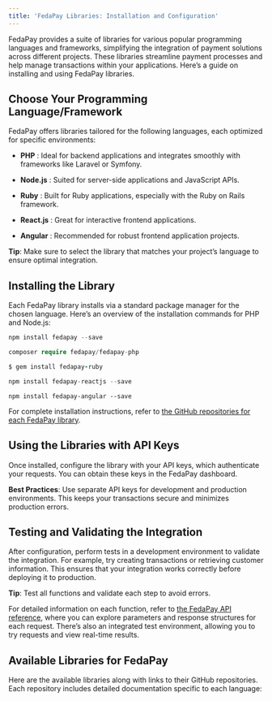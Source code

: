 ```yaml
---
title: 'FedaPay Libraries: Installation and Configuration'
---
```


FedaPay provides a suite of libraries for various popular programming languages and frameworks, simplifying the integration of payment solutions across different projects. These libraries streamline payment processes and help manage transactions within your applications. Here’s a guide on installing and using FedaPay libraries.

## Choose Your Programming Language/Framework

FedaPay offers libraries tailored for the following languages, each optimized for specific environments:

* **PHP** :  Ideal for backend applications and integrates smoothly with frameworks like Laravel or Symfony.

* **Node.js** : Suited for server-side applications and JavaScript APIs.

* **Ruby** : Built for Ruby applications, especially with the Ruby on Rails framework.

* **React.js** : Great for interactive frontend applications.

* **Angular** : Recommended for robust frontend application projects.

<Note>**Tip**: Make sure to select the library that matches your project’s language to ensure optimal integration.</Note>

## Installing the Library

Each FedaPay library installs via a standard package manager for the chosen language. Here’s an overview of the installation commands for PHP and Node.js:

<CodeGroup>

  ```Typescript NodeJs
  npm install fedapay --save
  ```

  ```Php PHP
  composer require fedapay/fedapay-php
  ```

  ```Ruby Ruby
  $ gem install fedapay-ruby
  ```

  ```Javascript ReactJs
  npm install fedapay-reactjs --save
  ```

  ```Angular Angular
  npm install fedapay-angular --save
  ```

</CodeGroup>

<Note>For complete installation instructions, refer to [the GitHub repositories for each FedaPay library](https://github.com/fedapay).</Note>

## Using the Libraries with API Keys

Once installed, configure the library with your API keys, which authenticate your requests. You can obtain these keys in the FedaPay dashboard.

<Note>**Best Practices**: Use separate API keys for development and production environments. This keeps your transactions secure and minimizes production errors.</Note>

## Testing and Validating the Integration

After configuration, perform tests in a development environment to validate the integration. For example, try creating transactions or retrieving customer information. This ensures that your integration works correctly before deploying it to production.

<Note>**Tip**: Test all functions and validate each step to avoid errors.</Note>

For detailed information on each function, refer to [the FedaPay API reference](/api-reference/introduction), where you can explore parameters and response structures for each request. There’s also an integrated test environment, allowing you to try requests and view real-time results.

## Available Libraries for FedaPay

Here are the available libraries along with links to their GitHub repositories. Each repository includes detailed documentation specific to each language:

<CardGroup>
  <Card title="PHP" icon="php" href="https://github.com/FedaPay/fedapay-php" />

  <Card title="Node.js" icon="node" href="https://github.com/FedaPay/fedapay-node" />

  <Card title="Ruby" icon="gem" href="https://github.com/FedaPay/fedapay-ruby" />

  <Card title="React.js" icon="react" href="https://github.com/FedaPay/fedapay-react" />

  <Card title="Angular" icon="angular" href="https://github.com/FedaPay/fedapay-angular" />
</CardGroup>
